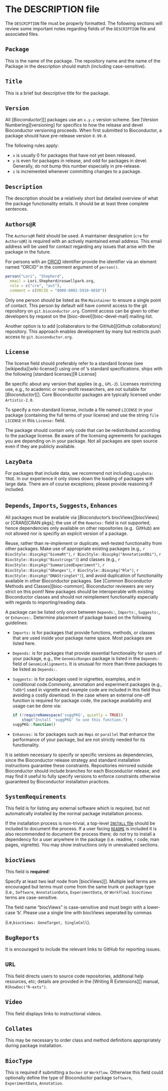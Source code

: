 # The DESCRIPTION file {#description}

The `DESCRIPTION` file must be properly formatted.
The following sections will review some important notes regarding fields of the
`DESCRIPTION` file and associated files.

## `Package` {#description-pkg}

This is the name of the package. The repository name and the name of the Package
in the description should match (including case-sensitive).

## `Title` {#description-title}

This is a brief but descriptive title for the package.

## `Version` {#description-ver}

All [_Bioconductor_][] packages use an `x.y.z` version scheme.
See [Version Numbering][versioning] for specifics to how the release
and devel Bioconductor versioning proceeds.  When
first submitted to Bioconductor, a package should have pre-release version
`0.99.0`.

The following rules apply:

- `x` is usually 0 for packages that have not yet been released.
- `y` is even for packages in release, and odd for packages in devel.
  Generally, do not bump this number especially in pre-release.
- `z` is incremented whenever committing changes to a package.

## `Description` {#description-description}

The description should be a relatively short but detailed overview of what the
package functionality entails.  It should be at least three complete sentences.

## `Authors@R` {#description-authors}

The `Authors@R` field should be used.
A maintainer designation (`cre` for `Authors@R`) is required with an actively
maintained email address.  This email address will be used for contact
regarding any issues that arise with the package in the future.

For persons with an [ORCiD](https://orcid.org/) identifier provide the
identifier via an element named “ORCID” in the comment argument of `person()`.

```r
person("Lori", "Shepherd",
  email = Lori.Shepherd@roswellpark.org,
  role = c("cre", "aut"),
  comment = c(ORCID = "0000-0002-5910-4010"))
```

Only one person should be listed as the `Maintainer` to ensure a single point
of contact.  This person by default will have commit access to the git
repository on `git.bioconductor.org`.  Commit access can be given to other
developers by request on the [bioc-devel][bioc-devel-mail] mailing list.

Another option is to add [collaborators to the <i class="fab fa-github"></i>
GitHub][Github collaborators] repository.  This approach enables development by many but restricts
push access to `git.bioconductor.org`.


## `License` {#description-license}

The license field should preferably refer to a standard license (see
[wikipedia][wiki-license]) using one of <i class="fab fa-r-project"></i>’s
standard specifications. <i class="fab fa-r-project"></i> ships with the
following [standard licenses][R License]

Be specific about any version that applies (e.g., `GPL-2`).
Licenses restricting use, e.g., to academic or non-profit researchers, are not
suitable for [_Bioconductor_][]. Core Bioconductor packages are typically
licensed under `Artistic-2.0`.

To specify a non-standard license, include a file named `LICENSE` in your
package (containing the full terms of your license) and use the string `file
LICENSE` in this `License:` field.

The package should contain only code that can be redistributed according to the
package license.  Be aware of the licensing agreements for packages you are
depending on in your package.  Not all packages are open source even if they
are publicly available.

## `LazyData` {#description-lazydata}

For packages that include data, we recommend not including `LazyData: TRUE`.
In our experience it only slows down the loading of packages with large
data. There are of course exceptions; please provide reasoning if included.

## `Depends`, `Imports`, `Suggests`, `Enhances` {#depends-imports-suggests-enhances}

All packages must be available via [_Bioconductor_'s biocViews][biocViews] or
[CRAN][CRAN pkgs]; the use of the `Remotes:` field is not supported, hence dependencies only
available on other repositories (e.g. <i class="fab fa-github"></i> GitHub) are
not allowed nor is specifiy an explicit version of a package.

Reuse, rather than re-implement or duplicate, well-tested functionality from
other packages.  Make use of appropriate existing packages (e.g.,
`r BiocStyle::Biocpkg("biomaRt")`,
`r BiocStyle::Biocpkg("AnnotationDbi")`,
`r BiocStyle::Biocpkg("Biostrings")`) and classes (e.g.,
`r BiocStyle::Biocpkg("SummarizedExperiment")`,
`r BiocStyle::Biocpkg("GRanges")`,
`r BiocStyle::Biocpkg("Rle")`,
`r BiocStyle::Biocpkg("DNAStringSet")`), and
avoid duplication of functionality available in other Bioconductor packages.
See [Common Bioconductor Methods and Classes][bioc-common].
Bioconductor reviewers are very strict on this point!  New packages should be
interoperable with existing Bioconductor classes and should not reimplement
functionality especially with regards to importing/reading data.

A package can be listed only once between `Depends:`, `Imports:`, `Suggests:`,
or `Enhances:`.  Determine placement of package based on the following
guidelines:

- `Imports:` is for packages that provide functions, methods, or classes that
  are used inside your package name space.  Most packages are listed here.
- `Depends:` is for packages that provide essential functionality for users of
  your package, e.g., the `GenomicRanges` package is listed in the `Depends:`
  field of `GenomicAlignments`.
  It is unusual for more than three packages to be listed as `Depends:`.
- `Suggests:` is for packages used in vignettes, examples, and in conditional
  code.Commonly, annotation and experiment packages (e.g., `TxDb*`) used in
  vignette and example code are included in this field thus avoiding a costly
  download.  In the case where an external one-off function is required for
  package code, the package availability and usage can be done via:
  ```r
  if (!requireNamespace('suggPKG', quietly = TRUE))
      stop("Install 'suggPKG' to use this function.")
  suggPKG::function()
  ```
- `Enhances:` is for packages such as `Rmpi` or `parallel` that enhance the
  performance of your package, but are not strictly needed for its
  functionality.

It is seldom necessary to specify <i class="fab fa-r-project"></i> or specific
versions as dependencies, since the Bioconductor release strategy and
standard installation instructions guarantee these constraints.  Repositories
mirrored outside Bioconductor should include branches for each
Bioconductor release, and may find it useful to fully specify versions to
enforce constraints otherwise guaranteed by Bioconductor installation
practices.

## `SystemRequirements` {#description-sysdep}

This field is for listing any external software which is required, but not
automatically installed by the normal package installation process.

If the installation process is non-trivial, a top-level [`INSTALL` file](#sysdep) should
be included to document the process. If a user facing [`README`](#readme) is included it
is also recommended to document the process there; do not try to install a
dependency for a user anywhere in the package (i.e. readme, r code, man pages,
vignette). You may show instructions only in unevaluated sections.

## `biocViews` {#description-biocviews}

This field is **required**!

Specify at least two leaf node from [biocViews][].
Multiple leaf terms are encouraged but terms must come from the same trunk or
package type (i.e., `Software`, `AnnotationData`, `ExperimentData`, or
`Workflow`). `biocViews` terms are case-sensitive.

The field name "biocViews" is case-sensitive and must begin with a lower-case
'b'. Please use a single line with biocViews seperated by commas

(i.e,`biocViews: GeneTarget, SingleCell`). 

## `BugReports` {#description-bugreport}

It is encouraged to include the relevant links to <i class="fab fa-github"></i>
GitHub for reporting issues.

## `URL` {#description-url}

This field directs users to source code repositories, additional help
resources, etc; details are provided in the [Writing R Extensions][]
manual, `RShowDoc("R-exts")`.

## `Video` {#description-video}

This field displays links to instructional videos.

## `Collates` {#description-collate}

This may be necessary to order class and method definitions appropriately
during package installation.

## `BiocType` {#description-bioctype}

This is required if submitting a `Docker` or `Workflow`.
Otherwise this field could optionally define the type of Bioconductor package
`Software`, `ExperimentData`, `Annotation`.
